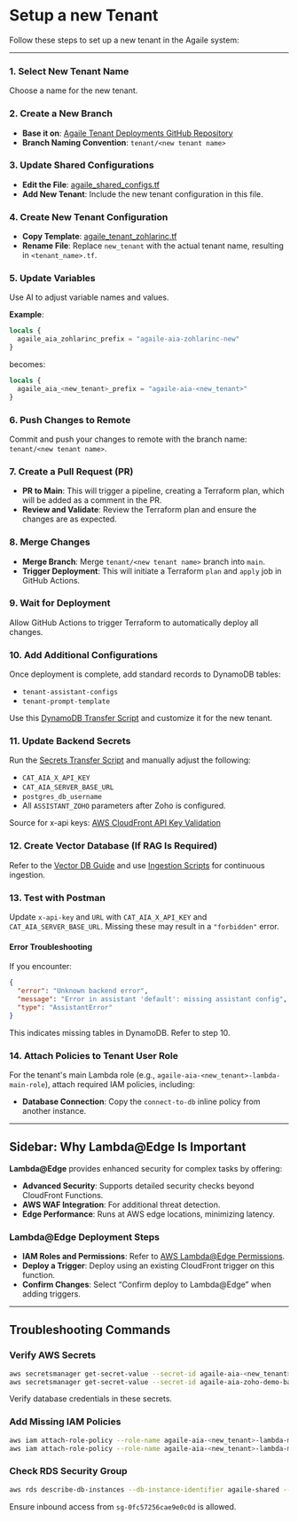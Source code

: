# Setup a new Tenant

Follow these steps to set up a new tenant in the Agaile system:

---

### 1. Select New Tenant Name

Choose a name for the new tenant.

### 2. Create a New Branch

- **Base it on**: [Agaile Tenant Deployments GitHub Repository](https://github.com/Agaile-com/agaile-tenant-deployments/tree/main)
- **Branch Naming Convention**: `tenant/<new tenant name>`

### 3. Update Shared Configurations

- **Edit the File**: [agaile_shared_configs.tf](https://github.com/Agaile-com/agaile-tenant-deployments/blob/main/dev/agaile_shared_configs.tf)
- **Add New Tenant**: Include the new tenant configuration in this file.

### 4. Create New Tenant Configuration

- **Copy Template**: [agaile_tenant_zohlarinc.tf](https://github.com/Agaile-com/agaile-tenant-deployments/blob/main/dev/agaile_tenant_zohlarinc.tf)
- **Rename File**: Replace `new_tenant` with the actual tenant name, resulting in `<tenant_name>.tf`.

### 5. Update Variables

Use AI to adjust variable names and values.

**Example**:
```terraform
locals {
  agaile_aia_zohlarinc_prefix = "agaile-aia-zohlarinc-new"
}
```
becomes:
```terraform
locals {
  agaile_aia_<new_tenant>_prefix = "agaile-aia-<new_tenant>"
}
```

### 6. Push Changes to Remote

Commit and push your changes to remote with the branch name: `tenant/<new tenant name>`.

### 7. Create a Pull Request (PR)

- **PR to Main**: This will trigger a pipeline, creating a Terraform plan, which will be added as a comment in the PR.
- **Review and Validate**: Review the Terraform plan and ensure the changes are as expected.

### 8. Merge Changes

- **Merge Branch**: Merge `tenant/<new tenant name>` branch into `main`.
- **Trigger Deployment**: This will initiate a Terraform `plan` and `apply` job in GitHub Actions.

### 9. Wait for Deployment

Allow GitHub Actions to trigger Terraform to automatically deploy all changes.

### 10. Add Additional Configurations

Once deployment is complete, add standard records to DynamoDB tables:
- `tenant-assistant-configs`
- `tenant-prompt-template`

Use this [DynamoDB Transfer Script](https://github.com/Agaile-com/agaile-tenant-deployments/blob/f192dadd5cd1c92664f5eca15dff295dc1e35cc2/scripts/dynamodb-transfer.py#L1) and customize it for the new tenant.

### 11. Update Backend Secrets

Run the [Secrets Transfer Script](https://github.com/Agaile-com/ingestion-projects/blob/main/10_tools/secrets-transfer.py) and manually adjust the following:
- `CAT_AIA_X_API_KEY`
- `CAT_AIA_SERVER_BASE_URL`
- `postgres_db_username`
- All `ASSISTANT_ZOHO` parameters after Zoho is configured.

Source for x-api keys: [AWS CloudFront API Key Validation](https://us-east-1.console.aws.amazon.com/cloudfront/v3/home#/functions/agaile-shared-validate-api-key-10457969)

### 12. Create Vector Database (If RAG Is Required)

Refer to the [Vector DB Guide](https://agaile.atlassian.net/wiki/spaces/SD/pages/68026373) and use [Ingestion Scripts](https://github.com/Agaile-com/ingestion-projects) for continuous ingestion.

### 13. Test with Postman

Update `x-api-key` and `URL` with `CAT_AIA_X_API_KEY` and `CAT_AIA_SERVER_BASE_URL`. Missing these may result in a `"forbidden"` error.

#### Error Troubleshooting
If you encounter:
```json
{
  "error": "Unknown backend error",
  "message": "Error in assistant 'default': missing assistant config",
  "type": "AssistantError"
}
```
This indicates missing tables in DynamoDB. Refer to step 10.

### 14. Attach Policies to Tenant User Role

For the tenant's main Lambda role (e.g., `agaile-aia-<new_tenant>-lambda-main-role`), attach required IAM policies, including:
- **Database Connection**: Copy the `connect-to-db` inline policy from another instance.

---

## Sidebar: Why Lambda@Edge Is Important

**Lambda@Edge** provides enhanced security for complex tasks by offering:
- **Advanced Security**: Supports detailed security checks beyond CloudFront Functions.
- **AWS WAF Integration**: For additional threat detection.
- **Edge Performance**: Runs at AWS edge locations, minimizing latency.
  
### Lambda@Edge Deployment Steps
- **IAM Roles and Permissions**: Refer to [AWS Lambda@Edge Permissions](https://docs.aws.amazon.com/AmazonCloudFront/latest/DeveloperGuide/lambda-edge-permissions.html).
- **Deploy a Trigger**: Deploy using an existing CloudFront trigger on this function.
- **Confirm Changes**: Select “Confirm deploy to Lambda@Edge” when adding triggers.

---

## Troubleshooting Commands

### Verify AWS Secrets
```bash
aws secretsmanager get-secret-value --secret-id agaile-aia-<new_tenant>-backend-secrets
aws secretsmanager get-secret-value --secret-id agaile-aia-zoho-demo-backend-secrets
```
Verify database credentials in these secrets.

### Add Missing IAM Policies
```bash
aws iam attach-role-policy --role-name agaile-aia-<new_tenant>-lambda-main-role --policy-arn arn:aws:iam::aws:policy/service-role/AWSLambdaVPCAccessExecutionRole
aws iam attach-role-policy --role-name agaile-aia-<new_tenant>-lambda-main-role --policy-arn arn:aws:iam::aws:policy/service-role/AWSLambdaBasicExecutionRole
```

### Check RDS Security Group
```bash
aws rds describe-db-instances --db-instance-identifier agaile-shared --query 'DBInstances[0].VpcSecurityGroups'
```
Ensure inbound access from `sg-0fc57256cae9e0c0d` is allowed.